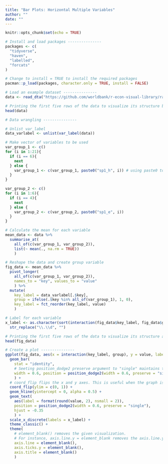 ```yaml
---
title: "Bar Plots: Horizontal Multiple Variables"
author: ""
date: ""
---
```


```r
knitr::opts_chunk$set(echo = TRUE)
```

```r
# Install and load packages ---------------
packages <- c(
  "tidyverse",
  "haven",
  "labelled",
  "forcats"
)

# Change to install = TRUE to install the required packages
pacman::p_load(packages, character.only = TRUE, install = FALSE)

# Load an example dataset ---------------
data <- read_dta("https://github.com/worldbank/r-econ-visual-library/raw/master/Library/Data/HorizontalBetterbar.dta")

# Printing the first five rows of the data to visualize its structure before data wrangling
head(data)

# Data wrangling ---------------

# Unlist var_label
data_varlabel <- unlist(var_label(data))

# Make vector of variables to be used
var_group_1 <- c()
for (i in 1:21){
  if (i == 6){
    next
  } else {
    var_group_1 <- c(var_group_1, paste0("sp1_h", i)) # using paste0 to concatenate "sp1_h" and i
  }
}

var_group_2 <- c()
for (i in 1:6){
  if (i == 4){
    next
  } else {
    var_group_2 <- c(var_group_2, paste0("sp1_e", i))
  }
}

# Calculate the mean for each variable
mean_data <- data %>%
  summarise_at(
    all_of(c(var_group_1, var_group_2)), 
    list(~ mean(., na.rm = TRUE)) 
    )

# Reshape the data and create group variable
fig_data <- mean_data %>%
  pivot_longer(
    all_of(c(var_group_1, var_group_2)), 
    names_to = "key", values_to = "value"
    ) %>%
  mutate(
    key_label = data_varlabel[.$key],
    group = ifelse(.$key %in% all_of(var_group_1), 1, 0),
    key_label = fct_reorder(key_label, value)
    )

# Label for each variable
x_label <- as.character(sort(interaction(fig_data$key_label, fig_data$group))) %>%
  str_replace("\\.\\d", "")

# Printing the first five rows of the data to visualize its structure after data wrangling
head(fig_data)

# Create a plot ---------------
ggplot(fig_data, aes(x = interaction(key_label, group), y = value, label = key_label)) +
  geom_bar(
    stat = "identity", 
    # Seeting position_dodge2 preserve argument to "single" maintains the total width of a single element
    width = 0.6, position = position_dodge2(width = 0.6, preserve = "single")
    ) +
  # coord_flip flips the x and y axes. This is useful when the graph is too long (horizontally) or too tall (vertically)
  coord_flip(ylim = c(0, 1)) + 
  geom_hline(yintercept = 0, alpha = 0.5) +
  geom_text(
    aes(label = format(round(value, 2), nsmall = 2)), 
    position = position_dodge2(width = 0.6, preserve = "single"), 
    hjust = -0.35
    ) +
  scale_x_discrete(labels = x_label) +
  theme_classic() +
  theme(
    # element_blank() removes the given visualization. 
    # For instance, axis.line.y = element_blank removes the axis.line.y
    axis.line = element_blank(),
    axis.ticks.y = element_blank(),
    axis.title = element_blank()
    )

```
